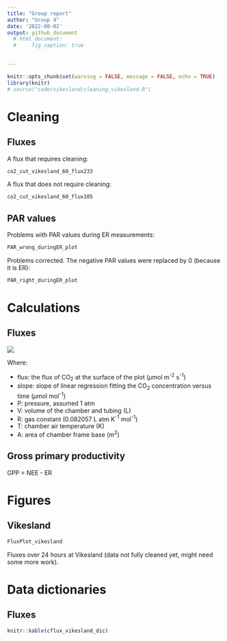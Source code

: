 ```yaml
---
title: "Group report"
author: "Group 4"
date: '2022-08-02'
output: github_document
  # html_document:
  #     fig_caption: true
  

---
```


```r
knitr::opts_chunk$set(warning = FALSE, message = FALSE, echo = TRUE)
library(knitr)
# source("code/vikesland/cleaning_vikesland.R")
```

# Cleaning

## Fluxes

A flux that requires cleaning:

```r
co2_cut_vikesland_60_flux233
```


A flux that does not require cleaning:

```r
co2_cut_vikesland_60_flux105
```



## PAR values

Problems with PAR values during ER measurements:

```r
PAR_wrong_duringER_plot
```


Problems corrected. The negative PAR values were replaced by 0 (because it is ER):

```r
PAR_right_duringER_plot
```

# Calculations
## Fluxes

<img src="https://render.githubusercontent.com/render/math?math=\color{violet}flux=slope\times \frac{P\times V}{R\times T\times A}">

Where:

- flux: the flux of CO~2~ at the surface of the plot ($\mu$mol m^-2^ s^-1^)
- slope: slope of linear regression fitting the CO~2~ concentration versus time ($\mu$mol mol^-1^)
- P: pressure, assumed 1 atm
- V: volume of the chamber and tubing (L)
- R: gas constant (0.082057 L atm K^-1^ mol^-1^)
- T: chamber air temperature (K)
- A: area of chamber frame base (m^2^)

## Gross primary productivity

GPP = NEE - ER

# Figures
## Vikesland
```r
FluxPlot_vikesland
```
Fluxes over 24 hours at Vikesland (data not fully cleaned yet, might need some more work).




# Data dictionaries
## Fluxes

```r
knitr::kable(cflux_vikesland_dic)
```

